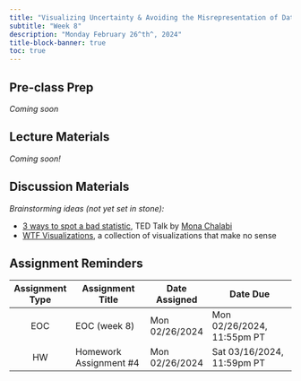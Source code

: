 ```yaml
---
title: "Visualizing Uncertainty & Avoiding the Misrepresentation of Data"
subtitle: "Week 8"
description: "Monday February 26^th^, 2024"
title-block-banner: true
toc: true
---
```



## Pre-class Prep

*Coming soon* 

## Lecture Materials 

*Coming soon!*

<!-- - identifying your audience (personas?) -->
<!-- - storytelling through structured visualizations -->
<!-- - contextualize data (place data within a broader context, explaining why trends matter) -->
<!-- - presenting data via different channels (slide presentation, academic paper, technical documentation, infographic) -->
<!-- https://github.com/nrokh/ScientificFigures/blob/main/FigureSpectrum/FigureSpectrum.png -->

## Discussion Materials

*Brainstorming ideas (not yet set in stone):* 

- [3 ways to spot a bad statistic](https://www.ted.com/talks/mona_chalabi_3_ways_to_spot_a_bad_statistic), TED Talk by [Mona Chalabi](https://monachalabi.com/)
- [WTF Visualizations](https://viz.wtf/), a collection of visualizations that make no sense


## Assignment Reminders

| Assignment Type | Assignment Title       | Date Assigned  | Date Due                   |
|:---------------:|------------------------|----------------|----------------------------|
| EOC             | EOC (week 8)           | Mon 02/26/2024 | Mon 02/26/2024, 11:55pm PT |
| HW              | Homework Assignment #4 | Mon 02/26/2024 | Sat 03/16/2024, 11:59pm PT |

<!-- | Assignment Type | Assignment Title                                                 | Date Assigned  | Date Due        | -->
<!-- |:---------------:|-------------------------------------------------------|----------------|----------------------------| -->
<!-- | EOC             | [EOC (week 8)](https://forms.gle/aqUwck6jABKRUfYMA)   | Mon 02/26/2024 | Mon 02/26/2024, 11:55pm PT | -->
<!-- | HW              | [Homework Assignment #4](../assignments/HW4.qmd)      | Mon 02/26/2024 | Sat 03/16/2024, 11:59pm PT | -->
